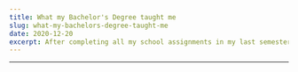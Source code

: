 ```yaml
---
title: What my Bachelor's Degree taught me
slug: what-my-bachelors-degree-taught-me
date: 2020-12-20
excerpt: After completing all my school assignments in my last semester and at least 10 days prior final examination, I decided to take a small break and embarked to build my personal website. 
---
```


<!--
date must be: 2000-01-01
NOT: 2000-1-1 -->

<!-- https://www.gatsbyjs.com/blog/2017-07-19-creating-a-blog-with-gatsby/#writing-our-first-markdown-blog-post -->
<!-- https://github.com/gatsbyjs/gatsby/issues/3460 -->
<!-- https://mdxjs.com/getting-started#mdx -->

---



